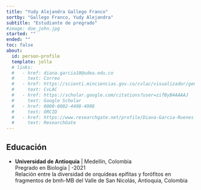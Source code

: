 ```yaml
---
title: "Yudy Alejandra Gallego Franco"
sortby: "Gallego Franco, Yudy Alejandra"
subtitle: "Estudiante de pregrado"
#image: doe_john.jpg
started: ""
ended: ""
toc: false
about:
  id: person-profile
  template: jolla
  # links:
  #   - href: diana.garcia10@udea.edu.co
  #     text: Correo
  #   - href: https://scienti.minciencias.gov.co/cvlac/visualizador/generarCurriculoCv.do?cod_rh=0001825775
  #     text: CvLAC
  #   - href: https://scholar.google.com/citations?user=zifByB4AAAAJ
  #     text: Google Scholar
  #   - href: 0000-0002-4498-4908
  #     text: ORCID
  #   - href: https://www.researchgate.net/profile/Diana-Garcia-Ruenes
  #     text: ResearchGate
---
```


:::{#person-profile}
:::



## Educación

-   **Universidad de Antioquia** \| Medellín, Colombia\
    Pregrado en Biología \| -2021\
    Relación entre la diversidad de orquídeas epífitas y forófitos en fragmentos de bmh-MB del Valle de San Nicolás, Antioquia, Colombia